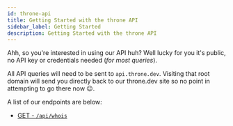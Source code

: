 ```yaml
---
id: throne-api
title: Getting Started with the throne API
sidebar_label: Getting Started
description: Getting Started with the throne API
---
```


Ahh, so you're interested in using our API huh? Well lucky for you it's public, no API key or credentials needed (*for most queries*).

All API queries will need to be sent to `api.throne.dev`. Visiting that root domain will send you directly back to our throne.dev site so no point in attempting to go there now 😉.

A list of our endpoints are below:
* [GET - `/api/whois`](/docs/throne-api-whois)